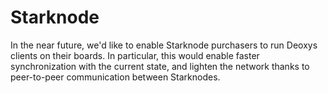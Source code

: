 # Starknode

In the near future, we'd like to enable Starknode purchasers to run Deoxys clients on their boards. In particular, this would enable faster synchronization with the current state, and lighten the network thanks to peer-to-peer communication between Starknodes.